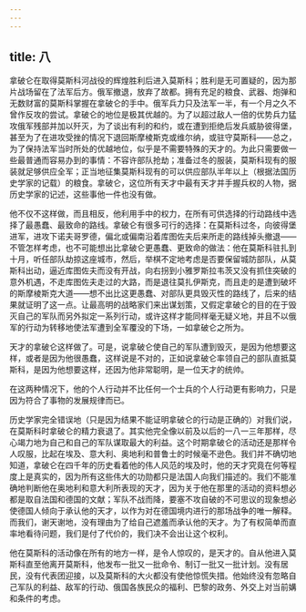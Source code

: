 ```yaml
---
---
---
```

title: 八
---



拿破仑在取得莫斯科河战役的辉煌胜利后进入莫斯科；胜利是无可置疑的，因为那片战场留在了法军后方。俄军撤退，放弃了故都。拥有充足的粮食、武器、炮弹和无数财富的莫斯科掌握在拿破仑的手中。俄军兵力只及法军一半，有一个月之久不曾作反攻的尝试。拿破仑的地位是极其优越的。为了以超过敌人一倍的优势兵力猛攻俄军残部并加以歼灭，为了谈出有利的和约，或在遭到拒绝后发兵威胁彼得堡，甚至为了在进攻受挫的情况下退回斯摩棱斯克或维尔纳，或驻守莫斯科——总之，为了保持法军当时所处的优越地位，似乎是不需要特殊的天才的。为此只需要做一些最普通而容易办到的事情：不容许部队抢劫；准备过冬的服装，莫斯科现有的服装就足够供应全军；正当地征集莫斯科现有的可以供应部队半年以上（根据法国历史学家的记载）的粮食。拿破仑，这位所有天才中最有天才并手握兵权的人物，据历史学家的记述，这些事他一件也没有做。

他不仅不这样做，而且相反，他利用手中的权力，在所有可供选择的行动路线中选择了最愚蠢、最致命的路线。拿破仑有很多可行的选择：在莫斯科过冬，向彼得堡进军，进攻下诺夫哥罗德，偏北或偏南沿着库图佐夫后来所走的路线掉头撤退——不管怎样考虑，也不可能想出比拿破仑更愚蠢、更致命的做法：他在莫斯科驻扎到十月，听任部队劫掠这座城市，然后，举棋不定地考虑是否要保留城防部队，从莫斯科出动，逼近库图佐夫而没有开战，向右拐到小雅罗斯拉韦茨又没有抓住突破的意外机遇，不走库图佐夫走过的大路，而是退往莫扎伊斯克，而且走的是遭到破坏的斯摩棱斯克大道——想不出比这更愚蠢、对部队更具毁灭性的路线了，后来的结果就证明了这一点。让最高明的战略家们来出谋划策，又假定拿破仑的目的在于毁灭自己的军队而另外拟定一系列行动，或许这样才能同样毫无疑义地，并且不以俄军的行动为转移地使法军遭到全军覆没的下场，一如拿破仑之所为。

天才的拿破仑这样做了。可是，说拿破仑使自己的军队遭到毁灭，是因为他想要这样，或者是因为他很愚蠢，这样说是不对的，正如说拿破仑率领自己的部队直抵莫斯科，是因为他想要这样，还因为他非常聪明，是一位天才的统帅。

在这两种情况下，他的个人行动并不比任何一个士兵的个人行动更有影响力，只是因为符合了事物的发展规律而已。

历史学家完全错误地（只是因为结果不能证明拿破仑的行动是正确的）对我们说，在莫斯科时拿破仑的精力衰退了。其实他完全像以前及以后的一八一三年那样，尽心竭力地为自己和自己的军队谋取最大的利益。这个时期拿破仑的活动还是那样令人叹服，比起在埃及、意大利、奥地利和普鲁士的时候毫不逊色。我们并不确切地知道，拿破仑在四千年的历史看着他的伟人风范的埃及时，他的天才究竟在何等程度上是真实的，因为所有这些伟大的功勋都只是法国人向我们描述的。我们不能准确地判断他在奥地利和意大利所表现的天才，因为关于他在那里的活动的资料想必都是取自法国和德国的文献；军队不战而降，要塞不攻自破的不可思议的现象想必使德国人倾向于承认他的天才，以作为对在德国境内进行的那场战争的唯一解释。而我们，谢天谢地，没有理由为了给自己遮羞而承认他的天才。为了有权简单而直率地看待问题，我们是付了代价的，我们决不会出让这个权利。

他在莫斯科的活动像在所有的地方一样，是令人惊叹的，是天才的。自从他进入莫斯科直至他离开莫斯科，他发布一批又一批命令、制订一批又一批计划。没有居民，没有代表团迎接，以及莫斯科的大火都没有使他惊慌失措。他始终没有忽略自己军队的利益、敌军的行动、俄国各族民众的福利、巴黎的政务、外交上对当前媾和条件的考虑。